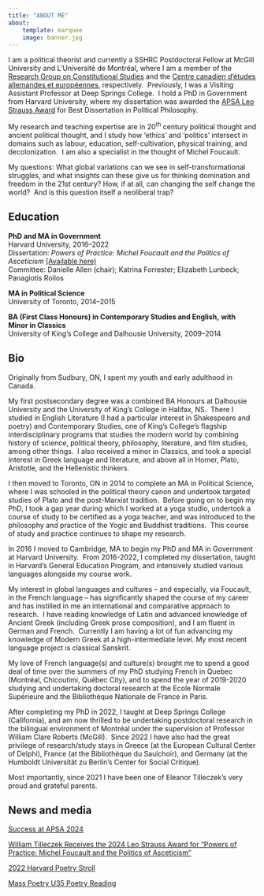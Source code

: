 ```yaml
---
title: "ABOUT ME"
about: 
    template: marquee
    image: banner.jpg
---
```


I am a political theorist and currently a SSHRC Postdoctoral Fellow at McGill University and L’Université de Montréal, where I am a member of the <a href="https://www.mcgill.ca/rgcs/" target="_blank">Research Group on Constitutional Studies</a> and the <a href="https://cceae.umontreal.ca" target="_blank">Centre canadien d'études allemandes et européennes</a>, respectively.  Previously, I was a Visiting Assistant Professor at Deep Springs College.  I hold a PhD in Government from Harvard University, where my dissertation was awarded the <a href="https://politicalsciencenow.com/william-tilleczek-receives-the-2024-leo-strauss-award-for-powers-of-practice-michel-foucault-and-the-politics-of-asceticism/" target="_blank">APSA Leo Strauss Award</a> for Best Dissertation in Political Philosophy.

My research and teaching expertise are in 20^th^ century political thought and ancient political thought, and I study how ‘ethics’ and ‘politics’ intersect in domains such as labour, education, self-cultivation, physical training, and decolonization.  I am also a specialist in the thought of Michel Foucault.

My questions: What global variations can we see in self-transformational struggles, and what insights can these give us for thinking domination and freedom in the 21st century? How, if at all, can changing the self change the world?  And is this question itself a neoliberal trap? 

## **Education**

**PhD and MA in Government**\
Harvard University, 2016–2022\
Dissertation: *Powers of Practice: Michel Foucault and the Politics of Asceticism* <a href="https://dash.harvard.edu/handle/1/37373683" target="_blank">(Available here)</a>\
Committee: Danielle Allen (chair); Katrina Forrester; Elizabeth Lunbeck; Panagiotis Roilos

**MA in Political Science**\
University of Toronto, 2014–2015

**BA (First Class Honours) in Contemporary Studies and English,** **with Minor in Classics**\
University of King’s College and Dalhousie University, 2009–2014

## **Bio**

Originally from Sudbury, ON, I spent my youth and early adulthood in Canada. 

My first postsecondary degree was a combined BA Honours at Dalhousie University and the University of King’s College in Halifax, NS.  There I studied in English Literature (I had a particular interest in Shakespeare and poetry) and Contemporary Studies, one of King’s College’s flagship interdisciplinary programs that studies the modern world by combining history of science, political theory, philosophy, literature, and film studies, among other things.  I also received a minor in Classics, and took a special interest in Greek language and literature, and above all in Homer, Plato, Aristotle, and the Hellenistic thinkers.

I then moved to Toronto, ON in 2014 to complete an MA in Political Science, where I was schooled in the political theory canon and undertook targeted studies of Plato and the post-Marxist tradition.  Before going on to begin my PhD, I took a gap year during which I worked at a yoga studio, undertook a course of study to be certified as a yoga teacher, and was introduced to the philosophy and practice of the Yogic and Buddhist traditions.  This course of study and practice continues to shape my research.

In 2016 I moved to Cambridge, MA to begin my PhD and MA in Government at Harvard University.  From 2016-2022, I completed my dissertation, taught in Harvard’s General Education Program, and intensively studied various languages alongside my course work. 

My interest in global languages and cultures – and especially, via Foucault, in the French language – has significantly shaped the course of my career and has instilled in me an international and comparative approach to research.  I have reading knowledge of Latin and advanced knowledge of Ancient Greek (including Greek prose composition), and I am fluent in German and French.  Currently I am having a lot of fun advancing my knowledge of Modern Greek at a high-intermediate level. My most recent language project is classical Sanskrit.

My love of French language(s) and culture(s) brought me to spend a good deal of time over the summers of my PhD studying French in Quebec (Montréal, Chicoutimi, Québec City), and to spend the year of 2019-2020 studying and undertaking doctoral research at the Ecole Normale Supérieure and the Bibliothèque Nationale de France in Paris.

After completing my PhD in 2022, I taught at Deep Springs College (California), and am now thrilled to be undertaking postdoctoral research in the bilingual environment of Montréal under the supervision of Professor William Clare Roberts (McGill).  Since 2022 I have also had the great privilege of research/study stays in Greece (at the European Cultural Center of Delphi), France (at the Bibliothèque du Saulchoir), and Germany (at the Humboldt Universität zu Berlin’s Center for Social Critique).

Most importantly, since 2021 I have been one of Eleanor Tilleczek’s very proud and grateful parents.

## **News and media**

<a href="https://www.gov.harvard.edu/2024/09/12/success-at-apsa-2024/" target="_blank">Success at APSA 2024</a>

<a href="https://politicalsciencenow.com/william-tilleczek-receives-the-2024-leo-strauss-award-for-powers-of-practice-michel-foucault-and-the-politics-of-asceticism/" target="_blank">William Tilleczek Receives the 2024 Leo Strauss Award for "Powers of Practice: Michel Foucault and the Politics of Asceticism"</a>

<a href="https://www.wbur.org/news/2022/12/15/weekend-harvard-square-poetry-stroll-langston-hughes-black-nativity" target="_blank">2022 Harvard Poetry Stroll</a>

<a href="https://www.thebostoncalendar.com/events/u35-poetry-reading" target="_blank">Mass Poetry U35 Poetry Reading</a>
